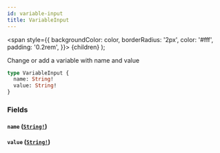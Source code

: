 ```yaml
---
id: variable-input
title: VariableInput
---
```


<span
style={{
      backgroundColor: color,
      borderRadius: '2px',
      color: '#fff',
      padding: '0.2rem',
    }}>
{children}
</span>
);

Change or add a variable with name and value

```graphql
type VariableInput {
  name: String!
  value: String!
}
```

### Fields

#### `name` ([`String!`](../../../../../../../docs/apis-tools/tasklist-api/scalars/string.mdx))

#### `value` ([`String!`](../../../../../../../docs/apis-tools/tasklist-api/scalars/string.mdx))
